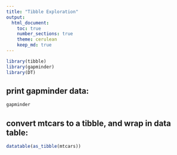 ```yaml
---
title: "Tibble Exploration"
output: 
  html_document:
    toc: true
    number_sections: true
    theme: cerulean
    keep_md: true
---
```


```r
library(tibble)
library(gapminder)
library(DT)
```

## print gapminder data:

```r
gapminder
```



<!--this is a commen-->

## convert mtcars to a tibble, and wrap in data table:

```r
datatable(as_tibble(mtcars))
```

